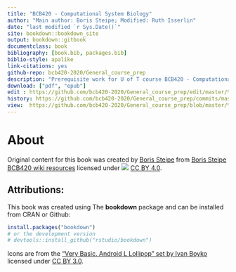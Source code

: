 ```yaml
--- 
title: "BCB420 - Computational System Biology"
author: "Main author: Boris Steipe; Modified: Ruth Isserlin"
date: "last modified `r Sys.Date()`"
site: bookdown::bookdown_site
output: bookdown::gitbook
documentclass: book
bibliography: [book.bib, packages.bib]
biblio-style: apalike
link-citations: yes
github-repo: bcb420-2020/General_course_prep
description: "Prerequisite work for U of T course BCB420 - Computational System Biology"
download: ["pdf", "epub"]
edit : https://github.com/bcb420-2020/General_course_prep/edit/master/%s
history: https://github.com/bcb420-2020/General_course_prep/commits/master/%s
view:  https://github.com/bcb420-2020/General_course_prep/blob/master/%s
---
```


# About

Original content for this book was created by [Boris Steipe](http://biochemistry.utoronto.ca/person/boris-steipe/) from [Boris Steipe BCB420 wiki resources](http://steipe.biochemistry.utoronto.ca/abc/index.php/Computational_Systems_Biology_Main_Page) licensed under ![](images/cc_icon.png) [CC BY 4.0](https://creativecommons.org/licenses/by/4.0/). 

## Attributions:

This book was created using The **bookdown** package and can be installed from CRAN or Github:

```r
install.packages("bookdown")
# or the development version
# devtools::install_github("rstudio/bookdown")
```

Icons are from the [“Very Basic. Android L Lollipop” set by Ivan Boyko](https://www.iconfinder.com/iconsets/very-basic-android-l-lollipop) licensed under [CC BY 3.0](https://creativecommons.org/licenses/by/3.0/). 



